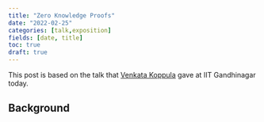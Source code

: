 ```yaml
---
title: "Zero Knowledge Proofs"
date: "2022-02-25"
categories: [talk,exposition]
fields: [date, title]
toc: true
draft: true
---
```


This post is based on the talk that [Venkata Koppula](https://web.iitd.ac.in/~kvenkata/) gave at IIT Gandhinagar today. 


## Background

